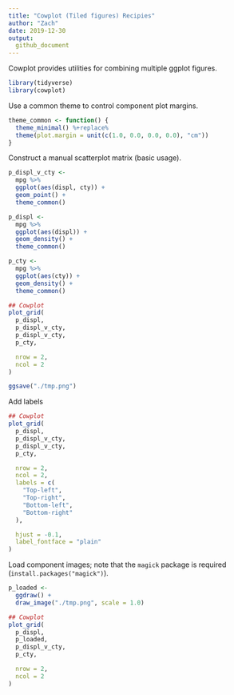 ```yaml
---
title: "Cowplot (Tiled figures) Recipies"
author: "Zach"
date: 2019-12-30
output:
  github_document
---
```


Cowplot provides utilities for combining multiple ggplot figures.

```r
library(tidyverse)
library(cowplot)
```

Use a common theme to control component plot margins.

```r
theme_common <- function() {
  theme_minimal() %+replace%
  theme(plot.margin = unit(c(1.0, 0.0, 0.0, 0.0), "cm"))
}
```

Construct a manual scatterplot matrix (basic usage).

```r
p_displ_v_cty <-
  mpg %>%
  ggplot(aes(displ, cty)) +
  geom_point() +
  theme_common()

p_displ <-
  mpg %>%
  ggplot(aes(displ)) +
  geom_density() +
  theme_common()

p_cty <-
  mpg %>%
  ggplot(aes(cty)) +
  geom_density() +
  theme_common()

## Cowplot
plot_grid(
  p_displ,
  p_displ_v_cty,
  p_displ_v_cty,
  p_cty,

  nrow = 2,
  ncol = 2
)

ggsave("./tmp.png")
```

Add labels

```r
## Cowplot
plot_grid(
  p_displ,
  p_displ_v_cty,
  p_displ_v_cty,
  p_cty,

  nrow = 2,
  ncol = 2,
  labels = c(
    "Top-left",
    "Top-right",
    "Bottom-left",
    "Bottom-right"
  ),

  hjust = -0.1,
  label_fontface = "plain"
)
```

Load component images; note that the `magick` package is required
(`install.packages("magick")`).

```r
p_loaded <-
  ggdraw() +
  draw_image("./tmp.png", scale = 1.0)

## Cowplot
plot_grid(
  p_displ,
  p_loaded,
  p_displ_v_cty,
  p_cty,

  nrow = 2,
  ncol = 2
)

```
